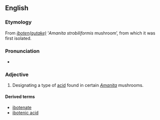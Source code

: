 ==English==

===Etymology===
From {{etyl|ja|en}} ''[[ibotengutake|iboten(gutake)]]'' ‘''Amanita strobiliformis'' mushroom’, from which it was first isolated.

===Pronunciation===
* {{IPA|/iːbə(ʊ)ˈtɛnɪk/}}

===Adjective===
{{en-adj}}

# {{context|biochemistry|lang=en}} Designating a type of [[acid]] found in certain ''[[Amanita]]'' mushrooms.

====Derived terms====
* [[ibotenate]]
* [[ibotenic acid]]